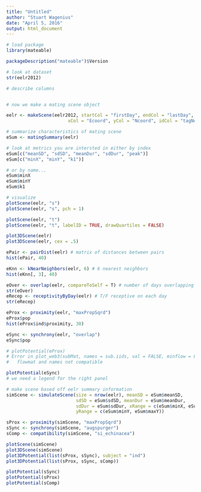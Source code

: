 ```yaml
---
title: "Untitled"
author: "Stuart Wagenius"
date: "April 5, 2016"
output: html_document
---
```


\VignetteEngine{knitr::knitr}

```r
# load package
library(mateable)

packageDescription("mateable")$Version

# look at dataset
str(eelr2012)

# describe columns


# now we make a mating scene object

eelr <- makeScene(eelr2012, startCol = "firstDay", endCol = "lastDay",
                       xCol = "Ecoord", yCol = "Ncoord", idCol = "tagNo")

# summarize characteristics of mating scene
eSum <- matingSummary(eelr)

# look at metrics you are intersted in either by index
eSum[c("meanSD", "sdSD", "meanDur", "sdDur", "peak")]
eSum[c("minX", "minY", "k1")]

# or by name...
eSum$minX
eSum$minY
eSum$k1

# visualize
plotScene(eelr, "s")
plotScene(eelr, "s", pch = 1)

plotScene(eelr, "t")
plotScene(eelr, "t", labelID = TRUE, drawQuartiles = FALSE)

plot3DScene(eelr)
plot3DScene(eelr, cex = .5)

ePair <- pairDist(eelr) # matrix of distances between pairs
hist(ePair, 40)

eKnn <- kNearNeighbors(eelr, 6) # 6 nearest neighbors
hist(eKnn[, 3], 40)

eOver <- overlap(eelr, compareToSelf = T) # number of days overlapping
str(eOver)
eRecep <- receptivityByDay(eelr) # T/F receptive on each day
str(eRecep)

eProx <- proximity(eelr, "maxPropSqrd")
eProx$pop
hist(eProx$ind$proximity, 30)

eSync <- synchrony(eelr, "overlap")
eSync$pop

# plotPotential(eProx)
# Error in plot_web3(subMat, names = sub.iids, val = FALSE, minflow = 0,  :
#   flowmat and names not compatible

plotPotential(eSync)
# we need a legend for the right panel

# make scene based off eelr summary information
simScene <- simulateScene(size = nrow(eelr), meanSD = eSum$meanSD,
                          sdSD = eSum$sdSD, meanDur = eSum$meanDur,
                          sdDur = eSum$sdDur, xRange = c(eSum$minX, eSum$maxX),
                          yRange = c(eSum$minY, eSum$maxY))

sProx <- proximity(simScene, "maxPropSqrd")
sSync <- synchrony(simScene, "augspurger")
sComp <- compatibility(simScene, "si_echinacea")

plotScene(simScene)
plot3DScene(simScene)
plot3DPotential(list(sProx, sSync), subject = "ind")
plot3DPotential(list(sProx, sSync, sComp))

plotPotential(sSync)
plotPotential(sProx)
plotPotential(sComp)

```

